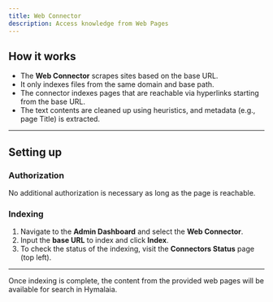 ```yaml
---
title: Web Connector
description: Access knowledge from Web Pages
---
```


## How it works

- The **Web Connector** scrapes sites based on the base URL.
- It only indexes files from the same domain and base path.
- The connector indexes pages that are reachable via hyperlinks starting from the base URL.
- The text contents are cleaned up using heuristics, and metadata (e.g., page Title) is extracted.

---

## Setting up

### Authorization

No additional authorization is necessary as long as the page is reachable.

### Indexing

1. Navigate to the **Admin Dashboard** and select the **Web Connector**.
2. Input the **base URL** to index and click **Index**.
3. To check the status of the indexing, visit the **Connectors Status** page (top left).

---

Once indexing is complete, the content from the provided web pages will be available for search in Hymalaia.
